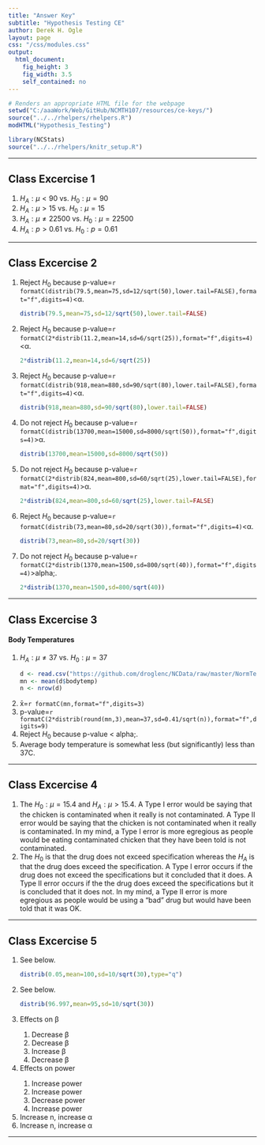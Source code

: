 ```yaml
---
title: "Answer Key"
subtitle: "Hypothesis Testing CE"
author: Derek H. Ogle
layout: page
css: "/css/modules.css"
output:
  html_document:
    fig_height: 3
    fig_width: 3.5
    self_contained: no
---
```


```r
# Renders an appropriate HTML file for the webpage
setwd("C:/aaaWork/Web/GitHub/NCMTH107/resources/ce-keys/")
source("../../rhelpers/rhelpers.R")
modHTML("Hypothesis_Testing")
```

```r
library(NCStats)
source("../../rhelpers/knitr_setup.R")
```

----

## Class Excercise 1

<ol>
<li>$H_{A}: \mu < 90$ vs. $H_{0}: \mu = 90$</li>
<li>$H_{A}: \mu > 15$ vs. $H_{0}: \mu = 15$</li>
<li>$H_{A}: \mu \neq 22500$ vs. $H_{0}: \mu = 22500$</li>
<li>$H_{A}: p > 0.61$ vs. $H_{0}: p = 0.61$</li>
</ol>

----

## Class Excercise 2

<ol>
<li>Reject $H_{0}$ because p-value=`r formatC(distrib(79.5,mean=75,sd=12/sqrt(50),lower.tail=FALSE),format="f",digits=4)`<&alpha;.</li>
```r
distrib(79.5,mean=75,sd=12/sqrt(50),lower.tail=FALSE)
```

<li>Reject $H_{0}$ because p-value=`r formatC(2*distrib(11.2,mean=14,sd=6/sqrt(25)),format="f",digits=4)`<&alpha;.</li>
```r
2*distrib(11.2,mean=14,sd=6/sqrt(25))
```

<li>Reject $H_{0}$ because p-value=`r formatC(distrib(918,mean=880,sd=90/sqrt(80),lower.tail=FALSE),format="f",digits=4)`<&alpha;.</li>

```r
distrib(918,mean=880,sd=90/sqrt(80),lower.tail=FALSE)
```

<li>Do not reject $H_{0}$ because p-value=`r formatC(distrib(13700,mean=15000,sd=8000/sqrt(50)),format="f",digits=4)`>&alpha;.</li>

```r
distrib(13700,mean=15000,sd=8000/sqrt(50))
```

<li>Do not reject $H_{0}$ because p-value=`r formatC(2*distrib(824,mean=800,sd=60/sqrt(25),lower.tail=FALSE),format="f",digits=4)`>&alpha;.</li>

```r
2*distrib(824,mean=800,sd=60/sqrt(25),lower.tail=FALSE)
```

<li>Reject $H_{0}$ because p-value=`r formatC(distrib(73,mean=80,sd=20/sqrt(30)),format="f",digits=4)`<&alpha;.</li>

```r
distrib(73,mean=80,sd=20/sqrt(30))
```

<li>Do not reject $H_{0}$ because p-value=`r formatC(2*distrib(1370,mean=1500,sd=800/sqrt(40)),format="f",digits=4)`>alpha;.</li>

```r
2*distrib(1370,mean=1500,sd=800/sqrt(40))
```
</ol>

----

## Class Excercise 3
#### Body Temperatures
<ol>
<li>$H_{A}: \mu \neq 37$ vs. $H_{0}: \mu = 37$</li>
```r
d <- read.csv("https://github.com/droglenc/NCData/raw/master/NormTemp.csv")
mn <- mean(d$bodytemp)
n <- nrow(d)
```
<li>x&#772;=`r formatC(mn,format="f",digits=3)`</li>
<li>p-value=`r formatC(2*distrib(round(mn,3),mean=37,sd=0.41/sqrt(n)),format="f",digits=9)`</li>
<li>Reject $H_{0}$ because p-value < alpha;.</li>
<li>Average body temperature is somewhat less (but significantly) less than 37C.</li>
</ol>

----

## Class Excercise 4

<ol>
<li>The $H_{0}: \mu=15.4$ and $H_{A}: \mu>15.4$.  A Type I error would be saying that the chicken is contaminated when it really is not contaminated.  A Type II error would be saying that the chicken is not contaminated when it really is contaminated.  In my mind, a Type I error is more egregious as people would be eating contaminated chicken that they have been told is not contaminated.</li>
<li>The $H_{0}$ is that the drug does not exceed specification whereas the $H_{A}$ is that the drug does exceed the specification.  A Type I error occurs if the drug does not exceed the specifications but it concluded that it does.  A Type II error occurs if the the drug does exceed the specifications but it is concluded that it does not.  In my mind, a Type II error is more egregious as people would be using a "bad" drug but would have been told that it was OK.</li>
</ol>
----

## Class Excercise 5

<ol>
<li>See below.</li>
```r
distrib(0.05,mean=100,sd=10/sqrt(30),type="q")
```

<li>See below.</li>
```r
distrib(96.997,mean=95,sd=10/sqrt(30))
```

<li>Effects on &beta;</li>
<ol>
<li>Decrease &beta;</li>
<li>Decrease &beta;</li>
<li>Increase &beta;</li>
<li>Decrease &beta;</li>
</ol>
<li>Effects on power</li>
<ol>
<li>Increase power</li>
<li>Increase power</li>
<li>Decrease power</li>
<li>Increase power</li>
</ol>
<li>Increase n, increase &alpha;</li>
<li>Increase n, increase &alpha;</li>
</ol>

----
